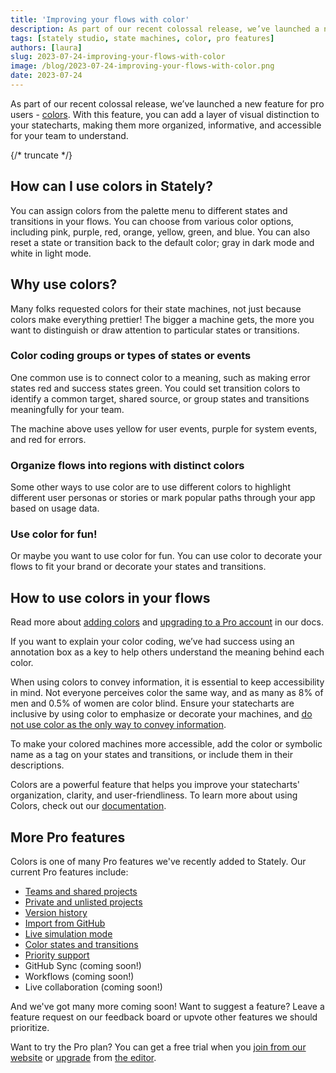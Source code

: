 ```yaml
---
title: 'Improving your flows with color'
description: As part of our recent colossal release, we’ve launched a new feature for pro users - colors.
tags: [stately studio, state machines, color, pro features]
authors: [laura]
slug: 2023-07-24-improving-your-flows-with-color
image: /blog/2023-07-24-improving-your-flows-with-color.png
date: 2023-07-24
---
```


As part of our recent colossal release, we’ve launched a new feature for pro users - [colors](/docs/colors). With this feature, you can add a layer of visual distinction to your statecharts, making them more organized, informative, and accessible for your team to understand.

<p>
  <ThemedImage
    alt="State machine showing how to choose colors from the color palette, and the colors for default (grey in darkmode, white in lightmode), pink, purple, red, orange, yellow, green, and blue states and transitions."
    sources={{
      light:
        '/blog/2023-07-24-improving-your-flows-with-color/choosing-colors.png',
      dark: '/blog/2023-07-24-improving-your-flows-with-color/choosing-colors-dm.png',
    }}
  />
</p>

{/* truncate */}

## How can I use colors in Stately?

You can assign colors from the palette menu to different states and transitions in your flows. You can choose from various color options, including pink, purple, red, orange, yellow, green, and blue. You can also reset a state or transition back to the default color; gray in dark mode and white in light mode.

## Why use colors?

Many folks requested colors for their state machines, not just because colors make everything prettier! The bigger a machine gets, the more you want to distinguish or draw attention to particular states or transitions.

### Color coding groups or types of states or events

One common use is to connect color to a meaning, such as making error states red and success states green. You could set transition colors to identify a common target, shared source, or group states and transitions meaningfully for your team.

<EmbedMachine
  name="Editor page machine"
  embedURL="https://stately.ai/registry/editor/embed/7b5d60dc-94b0-4a1e-9ade-ea644b8cc35f?machineId=8b2c257c-2060-45a5-bdb1-e91b7f5c9318"
/>

The machine above uses yellow for user events, purple for system events, and red for errors.

### Organize flows into regions with distinct colors

Some other ways to use color are to use different colors to highlight different user personas or stories or mark popular paths through your app based on usage data.

<EmbedMachine
  name=""
  embedURL="https://stately.ai/registry/editor/embed/7b5d60dc-94b0-4a1e-9ade-ea644b8cc35f?machineId=35d9c021-9b00-4c6f-85c9-1f2fece5d0c5"
/>

### Use color for fun!

Or maybe you want to use color for fun. You can use color to decorate your flows to fit your brand or decorate your states and transitions.

<EmbedMachine
  name="Traffic light machine"
  embedURL="https://stately.ai/registry/editor/embed/7b5d60dc-94b0-4a1e-9ade-ea644b8cc35f?machineId=e35f9079-722e-4812-8103-e63ada46456f"
/>

## How to use colors in your flows

Read more about [adding colors](/docs/colors) and [upgrading to a Pro account](/docs/upgrade) in our docs.

If you want to explain your color coding, we’ve had success using an annotation box as a key to help others understand the meaning behind each color.

<p>
  <ThemedImage
    alt="State machine with red, yellow, and purple transitions, and an annotation containing a key with yellow for user events, purple for system events and red for errors."
    sources={{
      light: '/blog/2023-07-24-improving-your-flows-with-color/color-key.png',
      dark: '/blog/2023-07-24-improving-your-flows-with-color/color-key-dm.png',
    }}
  />
</p>

When using colors to convey information, it is essential to keep accessibility in mind. Not everyone perceives color the same way, and as many as 8% of men and 0.5% of women are color blind. Ensure your statecharts are inclusive by using color to emphasize or decorate your machines, and [do not use color as the only way to convey information](https://www.w3.org/WAI/WCAG21/Understanding/use-of-color.html).

To make your colored machines more accessible, add the color or symbolic name as a tag on your states and transitions, or include them in their descriptions.

<EmbedMachine
  name="Expense machine"
  embedURL="https://stately.ai/registry/editor/embed/7b5d60dc-94b0-4a1e-9ade-ea644b8cc35f?machineId=9a62b8b1-b5a3-4b15-a5ed-acfe5f65da80"
/>

Colors are a powerful feature that helps you improve your statecharts' organization, clarity, and user-friendliness. To learn more about using Colors, check out our [documentation](/docs/colors).

## More Pro features

Colors is one of many Pro features we've recently added to Stately. Our current Pro features include:

- [Teams and shared projects](/docs/teams)
- [Private and unlisted projects](/docs/projects#change-a-projects-visibility)
- [Version history](/docs/versions)
- [Import from GitHub](/docs/import-from-github)
- [Live simulation mode](/docs/live-simulation)
- [Color states and transitions](/docs/colors)
- [Priority support](/docs/studio-pro-plan#priority-support)
- GitHub Sync (coming soon!)
- Workflows (coming soon!)
- Live collaboration (coming soon!)

And we've got many more coming soon! Want to suggest a feature? Leave a feature request on our feedback board or upvote other features we should prioritize.

Want to try the Pro plan? You can get a free trial when you [join from our website](/pricing) or [upgrade](/docs/upgrade) from [the editor](https://state.new).
